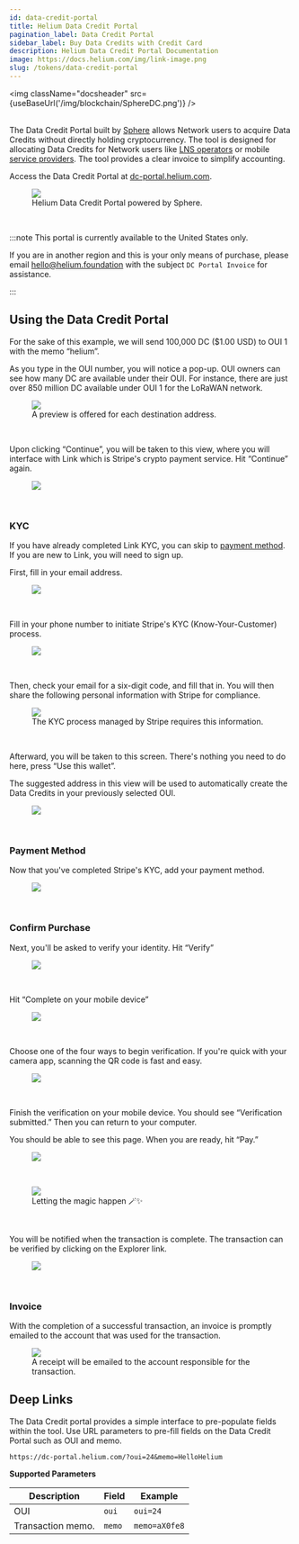```yaml
---
id: data-credit-portal
title: Helium Data Credit Portal
pagination_label: Data Credit Portal
sidebar_label: Buy Data Credits with Credit Card
description: Helium Data Credit Portal Documentation
image: https://docs.helium.com/img/link-image.png
slug: /tokens/data-credit-portal
---
```



<img className="docsheader" src={useBaseUrl('/img/blockchain/SphereDC.png')} />
<br />
<br />

The Data Credit Portal built by [Sphere][sphere] allows Network users to acquire Data Credits
without directly holding cryptocurrency. The tool is designed for allocating Data Credits for
Network users like [LNS operators][open-lns] or mobile [service providers][service-providers]. The
tool provides a clear invoice to simplify accounting.

Access the Data Credit Portal at [dc-portal.helium.com][dc-portal].

<figure className="screensnippet-wrapper">
  <img
    src={useBaseUrl('/img/dcportal/dcportal-main.png')}
    style={{ maxHeight: '450px' }}
    className="add-shadow add-shadow-margin add-border-radius"
  />
  <figcaption>Helium Data Credit Portal powered by Sphere.</figcaption>
</figure>
<br />

:::note This portal is currently available to the United States only.

If you are in another region and this is your only means of purchase, please email
[hello@helium.foundation][mailto-foundation] with the subject `DC Portal Invoice` for assistance.

:::

## Using the Data Credit Portal

For the sake of this example, we will send 100,000 DC ($1.00 USD) to OUI 1 with the memo “helium”.

As you type in the OUI number, you will notice a pop-up. OUI owners can see how many DC are
available under their OUI. For instance, there are just over 850 million DC available under OUI 1
for the LoRaWAN network.

<figure className="screensnippet-wrapper">
  <img
    src={useBaseUrl('/img/dcportal/ouipreview.png')}
    style={{ maxHeight: '225px' }}
    className="add-shadow add-shadow-margin add-border-radius"
  />
  <figcaption>A preview is offered for each destination address.</figcaption>
</figure>
<br />

Upon clicking “Continue”, you will be taken to this view, where you will interface with Link which
is Stripe's crypto payment service. Hit “Continue” again.

<figure className="screensnippet-wrapper">
  <img
    src={useBaseUrl('/img/dcportal/link-onramp.png')}
    style={{ maxHeight: '450px' }}
    className="add-shadow add-shadow-margin add-border-radius"
  />
</figure>
<br />

### KYC

If you have already completed Link KYC, you can skip to [payment method][payment-method]. If you are
new to Link, you will need to sign up.

First, fill in your email address.

<figure className="screensnippet-wrapper">
  <img
    src={useBaseUrl('/img/dcportal/link-email.png')}
    style={{ maxHeight: '450px' }}
    className="add-shadow add-shadow-margin add-border-radius"
  />
</figure>
<br />

Fill in your phone number to initiate Stripe's KYC (Know-Your-Customer) process.

<figure className="screensnippet-wrapper">
  <img
    src={useBaseUrl('/img/dcportal/link-phone.png')}
    style={{ maxHeight: '450px' }}
    className="add-shadow add-shadow-margin add-border-radius"
  />
</figure>
<br />

Then, check your email for a six-digit code, and fill that in. You will then share the following
personal information with Stripe for compliance.

<figure className="screensnippet-wrapper">
  <img
    src={useBaseUrl('/img/dcportal/link-personal.png')}
    style={{ maxHeight: '450px' }}
    className="add-shadow add-shadow-margin add-border-radius"
  />
  <figcaption>The KYC process managed by Stripe requires this information.</figcaption>
</figure>
<br />

Afterward, you will be taken to this screen. There's nothing you need to do here, press “Use this
wallet”.

The suggested address in this view will be used to automatically create the Data Credits in your
previously selected OUI.

<figure className="screensnippet-wrapper">
  <img
    src={useBaseUrl('/img/dcportal/stripe-confirm-wallet.png')}
    style={{ maxHeight: '450px' }}
    className="add-shadow add-shadow-margin add-border-radius"
  />
</figure>
<br />

### Payment Method

Now that you've completed Stripe's KYC, add your payment method.

<figure className="screensnippet-wrapper">
  <img
    src={useBaseUrl('/img/dcportal/stripe-payment-method.png')}
    style={{ maxHeight: '450px' }}
    className="add-shadow add-shadow-margin add-border-radius"
  />
</figure>
<br />

### Confirm Purchase

Next, you'll be asked to verify your identity. Hit “Verify”

<figure className="screensnippet-wrapper">
  <img
    src={useBaseUrl('/img/dcportal/stripe-verify-purchase.png')}
    style={{ maxHeight: '450px' }}
    className="add-shadow add-shadow-margin add-border-radius"
  />
</figure>
<br />

Hit “Complete on your mobile device”

<figure className="screensnippet-wrapper">
  <img
    src={useBaseUrl('/img/dcportal/stripe-verify-on-mobile.png')}
    style={{ maxHeight: '450px' }}
    className="add-shadow add-shadow-margin add-border-radius"
  />
</figure>
<br />

Choose one of the four ways to begin verification. If you're quick with your camera app, scanning
the QR code is fast and easy.

<figure className="screensnippet-wrapper">
  <img
    src={useBaseUrl('/img/dcportal/stripe-verification-options.png')}
    style={{ maxHeight: '450px' }}
    className="add-shadow add-shadow-margin add-border-radius"
  />
</figure>
<br />

Finish the verification on your mobile device. You should see “Verification submitted.” Then you can
return to your computer.

You should be able to see this page. When you are ready, hit “Pay.”

<figure className="screensnippet-wrapper">
  <img
    src={useBaseUrl('/img/dcportal/stripe-confirm-final.png')}
    style={{ maxHeight: '450px' }}
    className="add-shadow add-shadow-margin add-border-radius"
  />
</figure>
<br />

<figure className="screensnippet-wrapper">
  <img
    src={useBaseUrl('/img/dcportal/stripe-confirming.png')}
    style={{ maxHeight: '450px' }}
    className="add-shadow add-shadow-margin add-border-radius"
  />
  <figcaption>Letting the magic happen 🪄✨</figcaption>
</figure>
<br />

You will be notified when the transaction is complete. The transaction can be verified by clicking
on the Explorer link.

<figure className="screensnippet-wrapper">
  <img
    src={useBaseUrl('/img/dcportal/stripe-confirmed.png')}
    style={{ maxHeight: '450px' }}
    className="add-shadow add-shadow-margin add-border-radius"
  />
</figure>
<br />

### Invoice

With the completion of a successful transaction, an invoice is promptly emailed to the account that
was used for the transaction.

<figure className="screensnippet-wrapper">
  <img
    src={useBaseUrl('/img/dcportal/receipt.png')}
    style={{ maxHeight: '300px' }}
    className="add-shadow add-shadow-margin add-border-radius"
  />
  <figcaption>A receipt will be emailed to the account responsible for the transaction.</figcaption>
</figure>

## Deep Links

The Data Credit portal provides a simple interface to pre-populate fields within the tool. Use URL
parameters to pre-fill fields on the Data Credit Portal such as OUI and memo.

```
https://dc-portal.helium.com/?oui=24&memo=HelloHelium
```

**Supported Parameters**

| Description       | Field  | Example       |
| ----------------- | ------ | ------------- |
| OUI               | `oui`  | `oui=24`      |
| Transaction memo. | `memo` | `memo=aX0fe8` |

[sphere]: https://spherepay.co
[open-lns]: /iot/lorawan-network-servers
[service-providers]: /mobile/service-providers
[dc-portal]: https://dc-portal.helium.com
[payment-method]: #payment-method
[mailto-foundation]: mailto:hello@helium.foundation
